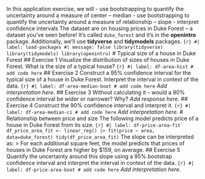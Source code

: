 In this application exercise, we will - use bootstrapping to quantify the uncertainty around a measure of center – median - use bootstrapping to quantify the uncertainty around a measure of relationship – slope - interpret confidence intervals The dataset are on housing prices in Duke Forest – a dataset you've seen before! It's called `duke_forest` and it's in the **openintro** package. Additionally, we'll use **tidyverse** and **tidymodels** packages. ```{r} #| label: load-packages #| message: false library(tidyverse) library(tidymodels) library(openintro) ``` # Typical size of a house in Duke Forest ## Exercise 1 Visualize the distribution of sizes of houses in Duke Forest. What is the size of a typical house? ```{r} #| label: df-area-hist # add code here ``` ## Exercise 2 Construct a 95% confidence interval for the typical size of a house in Duke Forest. Interpret the interval in context of the data. ```{r} #| label: df-area-median-boot # add code here ``` *Add interpretation here.* ## Exercise 3 Without calculating it – would a 90% confidence interval be wider or narrower? Why? *Add response here.* ## Exercise 4 Construct the 90% confidence interval and interpret it. ```{r} #| label: df-area-median-ci # add code here ``` *Add interpretation here.* # Relationship between price and size The following model predicts price of a house in Duke Forest from its size. ```{r} #| label: df-price-area-fit df_price_area_fit <- linear_reg() |> fit(price ~ area, data=duke_forest) tidy(df_price_area_fit) ``` The slope can be interpreted as: > For each additional square feet, the model predicts that prices of houses in Duke Forest are higher by \$159, on average. ## Exercise 5 Quantify the uncertainty around this slope using a 95% bootstrap confidence interval and interpret the interval in context of the data. ```{r} #| label: df-price-area-boot # add code here ``` *Add interpretation here.*